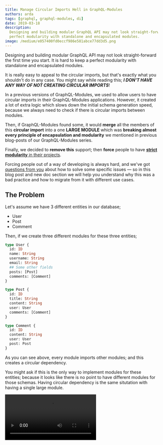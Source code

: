 ```yaml
---
title: Manage Circular Imports Hell in GraphQL-Modules
authors: arda
tags: [graphql, graphql-modules, di]
date: 2019-03-18
description:
  Designing and building modular GraphQL API may not look straight-forward. It is hard to keep a
  perfect modularity with standalone and encapsulated modules.
image: /medium/e057400fd0eccf986e581abce77dd3d5.png
---
```


Designing and building modular GraphQL API may not look straight-forward the first time you start.
It is hard to keep a perfect modularity with standalone and encapsulated modules.

It is really easy to appeal to the circular imports, but that's exactly what you shouldn't do in any
case. You might say while reading this; **_I DON'T HAVE ANY WAY OF NOT CREATING CIRCULAR IMPORTS_**!

In a previous versions of GraphQL-Modules, we used to allow users to have circular imports in their
GraphQL-Modules applications. However, it created a lot of extra logic which slows down the initial
schema generation speed, because we always need to check if there is circular imports between
modules.

Then, if GraphQL-Modules found some, it would **merge** all the members of this **circular import**
into a one **LARGE MODULE** which was **breaking almost every principle of encapsulation and
modularity** we mentioned in previous blog-posts of our GraphQL-Modules series.

Finally, we decided to **remove this** support; then **force** people to have
[**strict modularity** in their projects](/blog/modular-encapsulation-graphql-modules).

Forcing people out of a way of developing is always hard, and we've got
[questions from you](https://github.com/Urigo/graphql-modules/issues/317) about how to solve some
specific issues — so in this blog post and new doc section we will help you understand why this was
a bad practice and how to migrate from it with different use cases.

## The Problem

Let's assume we have 3 different entities in our database;

- User
- Post
- Comment

Then, if we create three different modules for these three entities;

```graphql
type User {
  id: ID
  name: String
  username: String
  email: String
  ## Some other fields
  posts: [Post]
  comments: [Comment]
}
```

```graphql
type Post {
  id: ID
  title: String
  content: String
  user: User
  comments: [Comment]
}
```

```graphql
type Comment {
  id: ID
  content: String
  user: User
  post: Post
}
```

As you can see above, every module imports other modules; and this creates a circular dependency.

You might ask if this is the only way to implement modules for these entities; because it looks like
there is no point to have different modules for those schemas. Having circular dependency is the
same situtation with having a single large module.

<Video src="/medium/ae9bf1b1b35e64c8839b3508064f3115.webm" />

## How to Solve

Let's see what we have in terms of relationship; - `User` doesn't depend on `Post` and `Comment` -
`Post` doesn't depend on `Comment`.

- `Comment` depends on `User` and `Post`, because it has `userId` and `postId` fields - `Post` also
  depends on `User` because it has `userId` field

So let's create modules in that way,

```graphql
type User {
  id: ID
  name: String
  username: String
  email: String
  ## Some other fields
}
```

```graphql
type Post {
  id: ID
  title: String
  content: String
  user: User
}
extend type User {
  posts: [Post]
}
```

```graphql
type Comment {
  id: ID
  content: String
  user: User
  post: Post
}
extend type Post {
  comments: [Comment]
}
extend type User {
  comments: [Comment]
}
```

> Using this approach, you will have standalone modules; otherwise will create a big module which
> contains all of them like we used to handle circular deps in this way (**merging all circular
> imports**).

Also `extend` says that it needs a main definition from imported modules which makes the connection
more readable in terms of entity relations.

---

## All Posts about GraphQL Modules

- [GraphQL Modules — Feature based GraphQL Modules at scale](/blog/graphql-modules)
- [Why is True Modular Encapsulation So Important in Large-Scale GraphQL Projects?](/blog/modular-encapsulation-graphql-modules)
- [Why did we implement our own Dependency Injection library for GraphQL-Modules?](/blog/dependency-injection-library-in-graphql-modules)
- [Scoped Providers in GraphQL-Modules Dependency Injection](/blog/graphql-modules-scoped-providers)
- [Writing a GraphQL TypeScript project w/ GraphQL-Modules and GraphQL-Code-Generator](/blog/graphql-typescript-modules-codegen)
- [Authentication and Authorization in GraphQL (and how GraphQL-Modules can help)](/blog/graphql-modules-auth)
- [Authentication with AccountsJS & GraphQL Modules](/blog/accountsjs-graphql-modules)
- [Manage Circular Imports Hell with GraphQL-Modules](/blog/manage-circular-imports-hell-in-graphql-modules)
